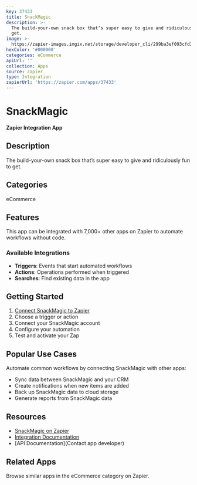 ```yaml
---
key: 37433
title: SnackMagic
description: >-
  The build-your-own snack box that’s super easy to give and ridiculously fun to
  get.
image: >-
  https://zapier-images.imgix.net/storage/developer_cli/299ba3ef093cfd331aab799f5e448d0d.png?auto=format%2Ccompress&ixlib=python-3.0.0&q=50
hexColor: '#000000'
categories: eCommerce
apiUrl: ''
collection: Apps
source: zapier
type: Integration
zapierUrl: 'https://zapier.com/apps/37433'
---
```

# SnackMagic

**Zapier Integration App**

## Description

The build-your-own snack box that’s super easy to give and ridiculously fun to get.

## Categories

eCommerce

## Features

This app can be integrated with 7,000+ other apps on Zapier to automate workflows without code.

### Available Integrations

- **Triggers**: Events that start automated workflows
- **Actions**: Operations performed when triggered
- **Searches**: Find existing data in the app

## Getting Started

1. [Connect SnackMagic to Zapier](https://zapier.com/apps/37433)
2. Choose a trigger or action
3. Connect your SnackMagic account
4. Configure your automation
5. Test and activate your Zap

## Popular Use Cases

Automate common workflows by connecting SnackMagic with other apps:

- Sync data between SnackMagic and your CRM
- Create notifications when new items are added
- Back up SnackMagic data to cloud storage
- Generate reports from SnackMagic data

## Resources

- [SnackMagic on Zapier](https://zapier.com/apps/37433)
- [Integration Documentation](https://zapier.com/apps/37433/integrations)
- [API Documentation](Contact app developer)

## Related Apps

Browse similar apps in the eCommerce category on Zapier.
